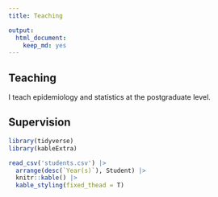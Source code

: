 ```yaml
---
title: Teaching

output:
  html_document:
    keep_md: yes
---
```

## Teaching
I teach epidemiology and statistics at the postgraduate level. 

## Supervision
```r
library(tidyverse)
library(kableExtra)

read_csv('students.csv') |> 
  arrange(desc(`Year(s)`), Student) |> 
  knitr::kable() |> 
  kable_styling(fixed_thead = T)
```

